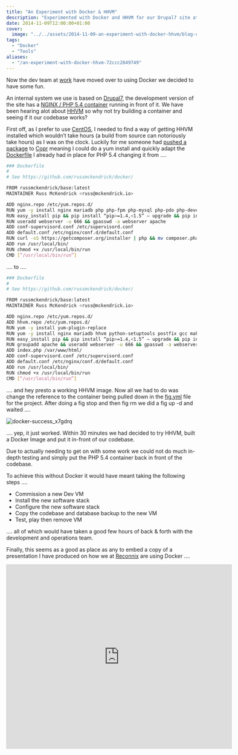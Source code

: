 ```yaml
---
title: "An Experiment with Docker & HHVM"
description: "Experimented with Docker and HHVM for our Drupal7 site at work, achieving a seamless transition and saving significant setup time."
date: 2014-11-09T12:00:00+01:00
cover:
  image: "../../assets/2014-11-09-an-experiment-with-docker-hhvm/blog-cover-2014-11-09-an-experiment-with-docker-hhvm.png"
tags:
  - "Docker"
  - "Tools"
aliases:
  - "/an-experiment-with-docker-hhvm-72ccc2849749"
---
```


Now the dev team at [work](https://reconnix.com) have moved over to using Docker we decided to have some fun.

An internal system we use is based on [Drupal7](https://www.drupal.org/drupal-7.0), the development version of the site has a [NGINX / PHP 5.4 container](https://github.com/russmckendrick/docker/pkgs/container/php7) running in front of it. We have been hearing alot about [HHVM](http://hhvm.com) so why not try building a container and seeing if it our codebase works?

First off, as I prefer to use [CentOS](/2014/08/03/am-i-an-operating-system-snob/), I needed to find a way of getting HHVM installed which wouldn’t take hours (a build from source can notoriously take hours) as I was on the clock. Luckily for me someone had [pushed a package](https://copr.fedoraproject.org/coprs/no1youknowz/hhvm-repo/) to [Copr](https://copr.fedoraproject.org/coprs/) meaning I could do a yum install and quickly adapt the [Dockerfile](http://docs.docker.com/reference/builder/) I already had in place for PHP 5.4 changing it from ….

```bash frame="terminal" title="An Experiment with Docker & HHVM 1/2"
### Dockerfile
#
# See https://github.com/russmckendrick/docker/

FROM russmckendrick/base:latest
MAINTAINER Russ McKendrick <russ@mckendrick.io>

ADD nginx.repo /etc/yum.repos.d/
RUN yum -y install nginx mariadb php php-fpm php-mysql php-pdo php-devel php-gd php-pecl-memcache php-pspell php-snmp php-xmlrpc php-xml php-mcrypt php-mbstring php-imap php-pecl-xdebug php-pecl-xhprof python-setuptools && yum clean all
RUN easy_install pip && pip install “pip>=1.4,<1.5” — upgrade && pip install supervisor
RUN useradd webserver -u 666 && gpasswd -a webserver apache
ADD conf-supervisord.conf /etc/supervisord.conf
ADD default.conf /etc/nginx/conf.d/default.conf
RUN curl -sS https://getcomposer.org/installer | php && mv composer.phar /usr/local/bin/composer
ADD run /usr/local/bin/
RUN chmod +x /usr/local/bin/run
CMD [“/usr/local/bin/run”]
```


…. to ….

```bash frame="terminal" title="An Experiment with Docker & HHVM 2/2"
### Dockerfile
#
# See https://github.com/russmckendrick/docker/

FROM russmckendrick/base:latest
MAINTAINER Russ McKendrick <russ@mckendrick.io>

ADD nginx.repo /etc/yum.repos.d/
ADD hhvm.repo /etc/yum.repos.d/
RUN yum -y install yum-plugin-replace
RUN yum -y install nginx mariadb hhvm python-setuptools postfix gcc make && yum clean all
RUN easy_install pip && pip install “pip>=1.4,<1.5” — upgrade && pip install supervisor
RUN groupadd apache && useradd webserver -u 666 && gpasswd -a webserver apache && mkdir -p /var/www/html/ && chown -R webserver:webserver /var/www/html/
ADD index.php /var/www/html/
ADD conf-supervisord.conf /etc/supervisord.conf
ADD default.conf /etc/nginx/conf.d/default.conf
ADD run /usr/local/bin/
RUN chmod +x /usr/local/bin/run
CMD [“/usr/local/bin/run”]
```


…. and hey presto a working HHVM image. Now all we had to do was change the reference to the container being pulled down in the [fig.yml](http://www.fig.sh/yml.html) file for the project. After doing a fig stop and then fig rm we did a fig up -d and waited ….

<Img src="/assets/2014-11-09-an-experiment-with-docker-hhvm/img/2014-11-09_an-experiment-with-docker-hhvm_1.jpg" alt="docker-success_x7gdrq" />

…. yep, it just worked. Within 30 minutes we had decided to try HHVM, built a Docker Image and put it in-front of our codebase.

Due to actually needing to get on with some work we could not do much in-depth testing and simply put the PHP 5.4 container back in front of the codebase.

To achieve this without Docker it would have meant taking the following steps ….

- Commission a new Dev VM
- Install the new software stack
- Configure the new software stack
- Copy the codebase and database backup to the new VM
- Test, play then remove VM

…. all of which would have taken a good few hours of back & forth with the development and operations team.

Finally, this seems as a good as place as any to embed a copy of a presentation I have produced on how we at [Reconnix](https://reconnix.com) are using Docker ….

<iframe src="https://www.slideshare.net/slideshow/embed_code/key/pYMSWveXdwD1sn" width="595" height="485" frameborder="0" marginwidth="0" marginheight="0" scrolling="no" style="border:1px solid #CCC; border-width:1px; margin-bottom:5px; " allowfullscreen> </iframe>
